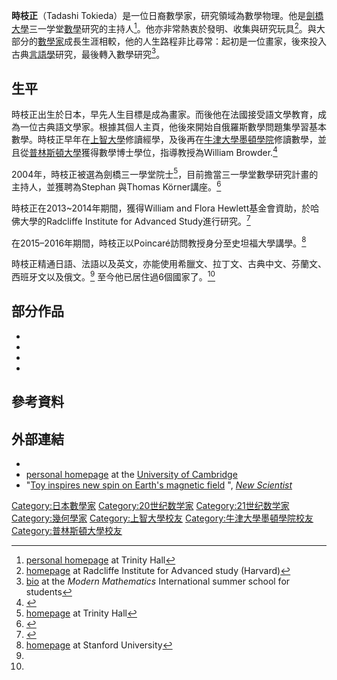 '''時枝正'''（Tadashi Tokieda）是一位日裔數學家，研究領域為數學物理。他是[[劍橋大學|劍橋大學]]三一学堂[[數學|數學]]研究的主持人<ref name="#1">[https://www.dpmms.cam.ac.uk/~tokieda/ personal homepage] {{Wayback|url=https://www.dpmms.cam.ac.uk/~tokieda/ |date=20160922233103 }} at Trinity Hall</ref>。他亦非常熱衷於發明、收集與研究玩具<ref>[https://www.radcliffe.harvard.edu/people/tadashi-tokieda homepage] {{Wayback|url=https://www.radcliffe.harvard.edu/people/tadashi-tokieda |date=20210209193010 }} at Radcliffe Institute for Advanced study (Harvard)</ref>。與大部分的[[數學家|數學家]]成長生涯相較，他的人生路程非比尋常：起初是一位畫家，後來投入古典[[言語學|言語學]]研究，最後轉入數學研究<ref name="#2">[http://www.issmys.eu/previous-year/lyon/instructors-folder/tadashi-tokieda bio] {{Wayback|url=http://www.issmys.eu/previous-year/lyon/instructors-folder/tadashi-tokieda |date=20201230134253 }} at the ''Modern Mathematics'' International summer school for students</ref>。

== 生平 ==
時枝正出生於日本，早先人生目標是成為畫家。而後他在法國接受語文學教育，成為一位古典語文學家。根據其個人主頁，他後來開始自俄羅斯數學問題集學習基本數學。時枝正早年在[[上智大學|上智大學]]修讀經學，及後再在[[牛津大學墨頓學院|牛津大學墨頓學院]]修讀數學，並且從[[普林斯頓大學|普林斯頓大學]]獲得數學博士學位，指導教授為William Browder.<ref>{{Cite web |url=https://www.genealogy.math.ndsu.nodak.edu/id.php?id=60734 |title=Tokieda at the Mathematics Genealogy Project |access-date=2016-10-26 |archive-date=2018-08-09 |archive-url=https://web.archive.org/web/20180809074256/https://www.genealogy.math.ndsu.nodak.edu/id.php?id=60734 |dead-url=no }}</ref>

2004年，時枝正被選為劍橋三一學堂院士<ref>[https://www.trinhall.cam.ac.uk/contact/contact-directory-profile.asp?ItemID=1938 homepage] {{Wayback|url=https://www.trinhall.cam.ac.uk/contact/contact-directory-profile.asp?ItemID=1938 |date=20160605014114 }} at Trinity Hall</ref>，目前擔當三一學堂數學研究計畫的主持人，並獲聘為Stephan 與Thomas Körner講座。<ref>{{Cite web |url=https://www.dpmms.cam.ac.uk/~tokieda/Tokieda_bio.html |title=存档副本 |access-date=2016-10-26 |archive-url=https://web.archive.org/web/20160605000931/https://www.dpmms.cam.ac.uk/~tokieda/Tokieda_bio.html |archive-date=2016-06-05 |dead-url=yes }}</ref>

時枝正在2013~2014年期間，獲得William and Flora Hewlett基金會資助，於哈佛大學的Radcliffe Institute for Advanced Study進行研究。<ref>{{Cite web |url=https://www.radcliffe.harvard.edu/people/tadashi-tokieda |title=存档副本 |access-date=2016-10-26 |archive-date=2021-02-09 |archive-url=https://web.archive.org/web/20210209193010/https://www.radcliffe.harvard.edu/people/tadashi-tokieda |dead-url=no }}</ref>

在2015–2016年期間，時枝正以Poincaré訪問教授身分至史坦福大學講學。<ref>[http://mathematics.stanford.edu/people/department-directory/name/tadashi-tokieda/ homepage] {{Wayback|url=http://mathematics.stanford.edu/people/department-directory/name/tadashi-tokieda/ |date=20160422172102 }} at Stanford University</ref>

時枝正精通日語、法語以及英文，亦能使用希臘文、拉丁文、古典中文、芬蘭文、西班牙文以及俄文。<ref name="#2"/> 至今他已居住過6個國家了。<ref name="#1"/>

== 部分作品 ==
* {{Cite book|url=http://www.sciencedirect.com/science/article/pii/S006521560239001X|title=Vortex Crystals|last=Aref|first=Hassan|last2=Newton|first2=Paul K.|last3=Stremler|first3=Mark A.|last4=Tokieda|first4=Tadashi|last5=Vainchtein|first5=Dmitri L.|date=2003|volume=39|pages=1–79|doi=10.1016/s0065-2156(02)39001-x|access-date=2016-10-26|archive-date=2021-05-02|archive-url=https://web.archive.org/web/20210502172033/https://www.sciencedirect.com/science/article/pii/S006521560239001X|dead-url=no}}
* {{Cite journal|title=Roll Models|url=http://www.maa.org/node/461185/|last=Tokieda|first=Tadashi|date=2013|journal=The American Mathematical Monthly|issue=3|doi=10.4169/amer.math.monthly.120.03.265|volume=120|pages=265–282|access-date=2016-10-26|archive-date=2021-01-18|archive-url=https://web.archive.org/web/20210118211356/https://www.maa.org/node/461185/|dead-url=no}}
* {{Cite journal|title=Mechanical Ideas in Geometry|url=http://www.jstor.org/stable/2588986|last=Tokieda|first=Tadashi F.|date=1998|journal=The American Mathematical Monthly|issue=8|doi=10.2307/2588986|volume=105|pages=697–703|access-date=2016-10-26|archive-date=2016-06-03|archive-url=https://web.archive.org/web/20160603132324/http://www.jstor.org/stable/2588986|dead-url=no}}
* {{Cite journal|title=The Hopping Hoop|url=http://www.jstor.org/stable/2974983|last=Tokieda|first=Tadashi F.|date=1997|journal=The American Mathematical Monthly|issue=2|doi=10.2307/2974983|volume=104|pages=152–154|access-date=2016-10-26|archive-date=2020-03-26|archive-url=https://web.archive.org/web/20200326071135/https://www.jstor.org/stable/2974983|dead-url=no}}

== 參考資料 ==
{{Reflist}}

== 外部連結 ==
* {{MathGenealogy|id=60734}}
* [https://web.archive.org/web/20160922233103/https://www.dpmms.cam.ac.uk/~tokieda/ personal homepage] at the [[剑桥大学|University of Cambridge]]
* "[https://www.newscientist.com/blog/shortsharpscience/2007/07/toy-inspires-new-spin-on-earths.html Toy inspires new spin on Earth's magnetic field] {{Wayback|url=https://www.newscientist.com/blog/shortsharpscience/2007/07/toy-inspires-new-spin-on-earths.html |date=20160806155129 }}", ''[[新科學人|New Scientist]]''
{{DEFAULTSORT:Tadashi}}
[[Category:日本數學家|Category:日本數學家]]
[[Category:20世纪数学家|Category:20世纪数学家]]
[[Category:21世纪数学家|Category:21世纪数学家]]
[[Category:幾何學家|Category:幾何學家]]
[[Category:上智大學校友|Category:上智大學校友]]
[[Category:牛津大學墨頓學院校友|Category:牛津大學墨頓學院校友]]
[[Category:普林斯頓大學校友|Category:普林斯頓大學校友]]